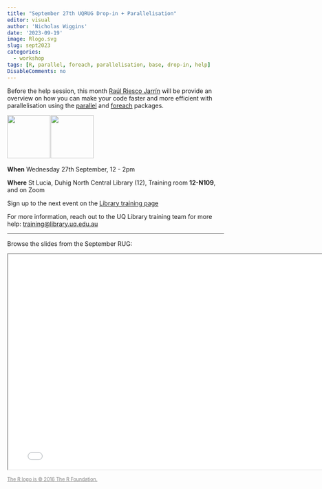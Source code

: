 ```yaml
---
title: "September 27th UQRUG Drop-in + Parallelisation"
editor: visual
author: 'Nicholas Wiggins'
date: '2023-09-19'
image: Rlogo.svg
slug: sept2023
categories:
  - workshop
tags: [R, parallel, foreach, parallelisation, base, drop-in, help]
DisableComments: no
---
```


Before the help session, this month [Raúl Riesco Jarrín](https://scholar.google.com/citations?hl=en&user=jHBYsW0AAAAJ&view_op=list_works&sortby=pubdate) will be provide an overview on how you can make your code faster and more efficient with parallelisation using the [parallel](https://www.rdocumentation.org/packages/parallel/versions/3.6.2) and [foreach](https://www.rdocumentation.org/packages/foreach/versions/1.5.2) packages. 

<p float="left">

<img src="https://uqrug.netlify.app/uqrug.png" height="100" style="margin-right:-0.2em;"/> <img src="Rlogo.svg" height="100" style="margin-right:-0.2em;"/>

</p>

**When** Wednesday 27th September, 12 - 2pm

**Where** St Lucia, Duhig North Central Library (12), Training room **12-N109**, and on Zoom

Sign up to the next event on the [Library training page](https://studenthub.uq.edu.au/students/events/detail/4796119)

For more information, reach out to the UQ Library training team for more help: <a href="javascript:void(0);" onclick="copyEvent('copy')" id="copy" title="Click to copy email address">training\@library.uq.edu.au</a>

------------------------------------------------------------------------

Browse the slides from the September RUG:

<iframe width="780" height="500" src="/presentations/23-09-parallel/parallel.html" title="Parallelisation Quarto Presentation">

</iframe>


[The R logo is © 2016 The R Foundation.](https://www.r-project.org/logo/){style="color:grey; font-size:80%;"}
